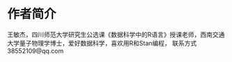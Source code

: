 # 作者简介 {#author .unnumbered}

王敏杰，四川师范大学研究生公选课《数据科学中的R语言》授课老师，西南交通大学量子物理学博士，爱好数据科学，喜欢用R和Stan编程，
联系方式 38552109@qq.com
